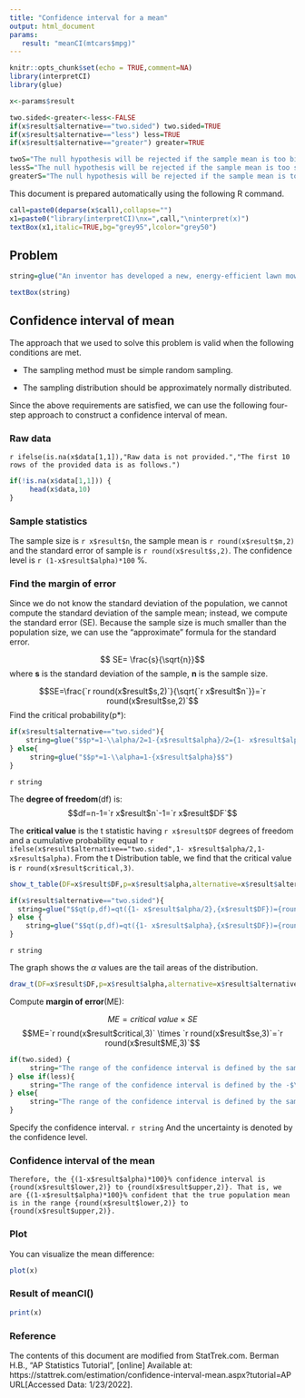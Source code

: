 ```yaml
---
title: "Confidence interval for a mean"
output: html_document
params:
   result: "meanCI(mtcars$mpg)"
---
```


```r
knitr::opts_chunk$set(echo = TRUE,comment=NA)
library(interpretCI)
library(glue)
```

```r
x<-params$result

two.sided<-greater<-less<-FALSE
if(x$result$alternative=="two.sided") two.sided=TRUE
if(x$result$alternative=="less") less=TRUE
if(x$result$alternative=="greater") greater=TRUE

twoS="The null hypothesis will be rejected if the sample mean is too big or if it is too small."
lessS="The null hypothesis will be rejected if the sample mean is too small."
greaterS="The null hypothesis will be rejected if the sample mean is too big."
```

This document is prepared automatically using the following R command.

```r
call=paste0(deparse(x$call),collapse="")
x1=paste0("library(interpretCI)\nx=",call,"\ninterpret(x)")
textBox(x1,italic=TRUE,bg="grey95",lcolor="grey50")
```

## Problem


```r

string=glue("An inventor has developed a new, energy-efficient lawn mower engine. From his stock of  {x$result$n*100} engines, the inventor selects a simple random sample of {x$result$n} engines for testing. The engines run for an average of {round(x$result$m,2)} minutes on a single gallon of regular gasoline, with a standard deviation of {round(x$result$s,2)} minutes. What is the {(1-x$result$alpha)*100}% confidence interval for the average minutes? (Assume that run times for the population of engines are normally distributed.")

textBox(string)
```



## Confidence interval of mean

The approach that we used to solve this problem is valid when the following conditions are met.

- The sampling method must be simple random sampling. 

- The sampling distribution should be approximately normally distributed.

Since the above requirements are satisfied, we can use the following four-step approach to construct a confidence interval of mean.


### Raw data

`r ifelse(is.na(x$data[1,1]),"Raw data is not provided.","The first 10 rows of the provided data is as follows.")`

```r
if(!is.na(x$data[1,1])) {
     head(x$data,10)
}
```

### Sample statistics

The sample size is `r x$result$n`, the sample mean is `r round(x$result$m,2)` and the standard error of sample is `r round(x$result$s,2)`. The confidence level is `r (1-x$result$alpha)*100` %.

### Find the margin of error

Since we do not know the standard deviation of the population, we cannot compute the standard deviation of the sample mean; instead, we compute the standard error (SE). Because the sample size is much smaller than the population size, we can use the "approximate" formula for the standard error.


$$ SE= \frac{s}{\sqrt{n}}$$
where **s** is the standard deviation of the sample, **n** is the sample size.


$$SE=\frac{`r round(x$result$s,2)`}{\sqrt{`r x$result$n`}}=`r round(x$result$se,2)`$$
Find the critical probability(p*):

```r
if(x$result$alternative=="two.sided"){
    string=glue("$$p*=1-\\alpha/2=1-{x$result$alpha}/2={1- x$result$alpha/2}$$")
} else{
     string=glue("$$p*=1-\\alpha=1-{x$result$alpha}$$")
}
```
`r string`

The **degree of freedom**(df) is:
$$df=n-1=`r x$result$n`-1=`r x$result$DF`$$


The **critical value** is the t statistic having `r x$result$DF` degrees of freedom and a cumulative probability equal to `r ifelse(x$result$alternative=="two.sided",1- x$result$alpha/2,1- x$result$alpha)`. From the t Distribution table, we find that the critical value is `r round(x$result$critical,3)`.

```r
show_t_table(DF=x$result$DF,p=x$result$alpha,alternative=x$result$alternative)
```

```r
if(x$result$alternative=="two.sided"){
  string=glue("$$qt(p,df)=qt({1- x$result$alpha/2},{x$result$DF})={round(x$result$critical,3)}$$")
} else {
    string=glue("$$qt(p,df)=qt({1- x$result$alpha},{x$result$DF})={round(x$result$critical,3)}$$") 
} 
```

`r string`

The graph shows the $\alpha$ values are the tail areas of the distribution. 

```r
draw_t(DF=x$result$DF,p=x$result$alpha,alternative=x$result$alternative)
```

Compute **margin of error**(ME):

$$ME=critical\ value \times SE$$
$$ME=`r round(x$result$critical,3)` \times `r round(x$result$se,3)`=`r round(x$result$ME,3)`$$

```r
if(two.sided) {
     string="The range of the confidence interval is defined by the sample statistic $\\pm$margin of error."
} else if(less){
     string="The range of the confidence interval is defined by the -$\\infty$(infinite) and the sample statistic + margin of error."
} else{
     string="The range of the confidence interval is defined by the sample statistic - margin of error and the $\\infty$(infinite)."
}
```

Specify the confidence interval. `r string` And the uncertainty is denoted by the confidence level.

### Confidence interval of the mean
 

```glue
Therefore, the {(1-x$result$alpha)*100}% confidence interval is {round(x$result$lower,2)} to {round(x$result$upper,2)}. That is, we are {(1-x$result$alpha)*100}% confident that the true population mean is in the range {round(x$result$lower,2)} to {round(x$result$upper,2)}.
```


### Plot

You can visualize the mean difference:

```r
plot(x)
```

### Result of meanCI()

```r
print(x)
```

### Reference

The contents of this document are modified from StatTrek.com.
Berman H.B., "AP Statistics Tutorial", [online] Available at:  https://stattrek.com/estimation/confidence-interval-mean.aspx?tutorial=AP URL[Accessed Data: 1/23/2022]. 
